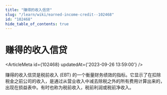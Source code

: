 ```yaml
---
title: "赚得的收入信贷"
slug: "/learn/wiki/earned-income-credit--102468"
id: "102468"
hide_table_of_contents: true
---
```



# 赚得的收入信贷

<ArticleMeta id={102468} updatedAt={'2023-09-26 13:59:00'} />
<div className='border-solid border-b border-t-0 my-4 border-[var(--ifm-color-gray-300)]' />

赚得的收入信贷是税前收入 (EBT) 的一个衡量财务绩效的指标。它显示了在扣除税金之前公司的收入，是通过从营业收入中减去除税之外的所有费用计算出来的，出现在损益表中。有时也称为税前收入，税前利润或税前净收入。
